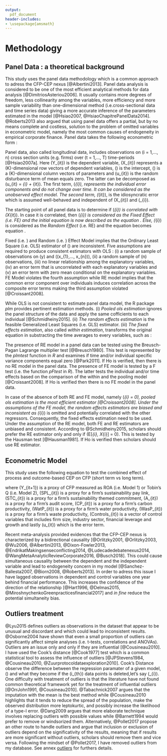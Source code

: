 ```yaml
---
output:
  pdf_document
header-includes:
- \usepackage{amsmath}
---
```


# Methodology {#Methodology}

## Panel Data : a theoretical background

This study uses the panel data methodology which is a common approach to adress the CFP-CEP nexus [@Albertini2013]. Panel data analysis is considered to be one of the most efficient analytical methods for data analysis [@DimitriosAsteriou2006]. It usually contains more degrees of freedom, less collinearity among the variables, more efficiency and more sample variability than one-dimensional method (i.e.cross-sectional data and time series data) giving a more accurate inference of the parameters estimated in the model [@Hsiao2007, @HsiaoChapitrePanelData2014]. @Roberts2013 also argued that using panel data offers a partial, but by no means complete and costless, solution to the problem of omitted variables in econometric model, namely the most common causes of endogeneity in empirical corporate finance. Panel data takes the following econometric form :  

\begin{equation}
\centering
Y_{it} = \alpha + \beta X_{it} + u_{it} 
\label{PanelData}
\end{equation}

Panel data, also called longitudinal data, includes observations on \(i = 1,..., n\) cross section units (e.g. firms) over \(t = 1,..., T\) time-periods [@Hsiao2007a]. Here \(Y_{it}\) is the dependent variable, \(X_{it}\) represents a \(K\)-dimensional row vectors of dependent variables, \(\alpha\) is the intercept, \(\beta\) is a \(K\)-dimensional column vectors of parameters and \(u_{it}\) is the random disturbance term of mean equals zero. The latter can be decomposed as \(u_{it} = \mu_{i} + \epsilon_{it}\). The first term, \(\mu_{i}\), represents the individual error components and do not change over time. It can be considered as the unobserved effect model. The second term, \(\epsilon_{it}\), is the idiosyncratic error which is assumed well-behaved and independent of \(X_{it}\) and \(\mu_{i}\).  

The starting point of all panel data is to determine if \(\mu_{i}\) is correlated with \(X_{it}\). In case it is correlated, then \(\mu_{i}\) is considered as the *Fixed Effect* (i.e. FE) and the initial equation \ref{PanelData} is now described as the equation \ref{Fixed}. Else, \(\mu_{i}\) is considered as the *Random Effect* (i.e. RE) and the equation \ref{PanelData} becomes equation \ref{Random}.

\begin{equation}
\centering
Y_{it} = (\alpha + \mu{i}) + \beta X_{it} + \epsilon_{it} 
\label{Fixed}
\end{equation}

\begin{equation}
\centering
Y_{it} = \alpha + \beta X_{it} + (\epsilon_{it} + \mu{i})
\label{Random}
\end{equation}

Fixed (i.e. \autoref{Fixed}) and Random (i.e. \autoref{Random}) Effect Model implies that the Ordinary Least Square (i.e. OLS) estimator of \(\beta\) are inconsistent. Five assumptions are required to produce consistent estimators with OLS : (i) a random sample of observations on \(y\) and \((x_{1},..., x_{n})\), (ii) a random sample of \(n\) observations, (iii) no linear relationship among the explanatory variables, (iv) an error term that is uncorrelated with each explanatory variables and (v) an error term with zero mean conditional on the explanatory variables. FE Model violates the fourth assumption while RE model implies that the common error component over individuals induces correlation across the composite error terms making the third assumption violated [@Croissant2008]. 

While OLS is not consistent to estimate panel data model, the R package *plm* provides pertinent estimation methods. (i) *Pooled ols estimation* ignores the panel structure of the data and apply the same cofficients to each individual [@Schmidheiny2015]. (ii) *The random effects estimation* is  the  feasible  Generalized  Least Squares (i.e. GLS) estimator. (iii) *The fixed effects estimation*, also called *within estimation*, transforms the original equation \ref{PanelData} in substracting the time averages to every variables, such as :

\begin{equation}
\centering
Y_{it} - \bar{Y}_{i} = \beta (X_{itk} - \bar{X}_{ik}) + (u_{it} - \bar{u}_{i})
\label{FixedEffectsEstimation}
\end{equation}

The presence of RE model in a panel data can be tested using the Breusch-Pagan Lagrange multiplier test [@Breusch1980]. This test is represented by the *plmtest* function in *R* and examines if time and/or individual specific variance components equal zero [@Park2011]. If Ho is verified, then there is no RE model in the panel data. The presence of FE model is tested by a F test (i.e. the function *pFtest* in *R*). The latter tests the individual and/or time effects based on the comparison of the within and the pooling model [@Croissant2008]. If Ho is verified then there is no FE model in the panel data.

In case of the absence of both RE and FE model, namely \(\mu_{i} = 0\), pooled ols estimation is the most efficient estimator [@Croissant2008]. Under the assumptions of the FE model, the random effects estimators are biased and inconsistent as \(\mu_{i}\) is omitted and potentially correlated with the other regressors. Consequently, the fixed effects estimation need to be used. Under the assumption of the RE model,  both FE and RE estimators are unbiased and consistent. According to @Schmidheiny2015, scholars should prefer the RE estimator only and only if \(E[\mu_{i}, X_{i}] = 0\). This is tested by the Hausman test [@Hausman1981]. If Ho is verified then scholars should use RE estimator.

\newpage
## Econometric Model

This study uses the following equation to test the combined effect of process and outcome-based CEP on CFP (short term vs long term). 

\begin{equation}
\centering
\begin{aligned}
Y_{it+1} & = & \alpha + \beta_{1} (SPL_{it}) \\
&& + { } \beta_{2} (STC_{it}) + \beta_{3} (A_{it}) \\
&& + { } \beta_{4} (CaP_{it}) + \beta_{5} (WatP_{it}) \\
&& + { } \beta_{6} (WastP_{it}) + (Controls_{it}) \\ 
&& + { } u_{it}
\label{EconometricModel}
\end{aligned}
\end{equation}


where \(Y_{it+1}\) is a proxy of CFP measured as ROA (i.e. Model 1) or Tobin's Q (i.e. Model 2), \(SPL_{it}\) is a proxy for a firm's sustainability pay link, \(STC_{it}\) is a proxy for a firm's sustainability themed commitment, \(A_{it}\) is a proxy for a firm's audit score, \(CP_{it}\) is a proxy for a firm's carbon productivity, \(WatP_{it}\) is a proxy for a firm's water productivity, \(WasP_{it}\) is a proxy for a firm's waste productivity, \(Controls_{it}\) is a vector of control variables that includes firm size, industry sector, financial leverage and growth and lastly \(u_{it}\) which is the error term.

Recent meta-analysis provided evidences that the CFP-CEP nexus is characterized by a bidirectional causality [@Orlitzky2001, @Orlitzky2003, @Wu2006, @Albertini2013, @Dixon-Fowler2013, @EndrikatMakingsenseconflicting2014, @Ludecadedebatenexus2014, @WangMetaAnalyticReviewCorporate2016, @Busch2018]. This could cause simultaneous causality between the dependent and the independent variable and lead to endogeneity concern in my model [@Sanchez-Ballesta2007, @Biorn2008, @Roberts2013]. In order to adress this issue I have lagged observations in dependent and control variables one year behind financial performance. This increases the confidence of the direction of the relationship [@Hart1996, @Delmas2015, @MiroshnychenkoGreenpracticesfinancial2017] and *in fine* reduce the potential simultaneity bias. 


## Outliers treatment


@Lyu2015 defines outliers as observations in the dataset that appear to be unusual and discordant and which could lead to inconsistent results. @Osborne2004 have shown that even a small proportion of outliers can significantly affect simple analyses (i.e. t-tests, correlations and ANOVAs). Outliers are an issue only and only if they are influential \footnote{Influential obervations are observations whose  removal causes a different conclusion in the analysis} [@Cousineau2010]. I have used the Cook's distance [@Cook1977] test which is a common statistical tool to assess the influence of outliers [@JPStevens1984, @Cousineau2010, @Zuurprotocoldataexploration2010]. Cook’s Distance observe the difference between the regression paramater of a given model,  \(\hat{\beta}\) and what they become if the \(i_{th}\) data points is deleted,let's say  \(\hat{\beta}_{i}\). One difficulty with treatment of outliers is that the literature have not found common theoretical framework yet for the treatment of influential outliers [@OrrJohn1991, @Cousineau2010]. @Tabachnick2007 argues that the imputation with the mean is the best method while @Cousineau2010 highlights that it tends to reduce the spread of the population, make the observed distribution more leptokurtic, and possibly increase the likelihood of a type-I error. @Dang2009 argues that more elaborate technique involves replacing outliers with possible values while @Barnett1994 would prefer to remove or windsorized them. Alternatively, @Pollet2017 propose an other route to handle outliers and argue that inclusion or exclusion of outliers depend on the significativity of the results, meaning that if results are more significant without outliers, scholars should remove them and vice versa. Following the mindset of @Pollet2017, I have removed outliers from my database. See annex [outliers](#appendixA-outliers) for furthers details.
